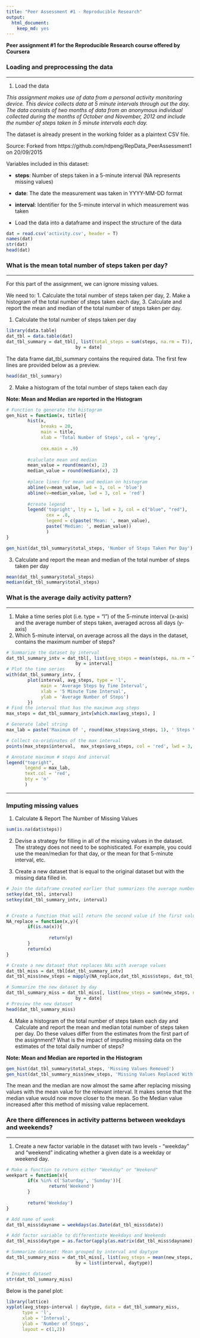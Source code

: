 ```yaml
---
title: "Peer Assessment #1 - Reproducible Research"
output: 
  html_document: 
    keep_md: yes
---
```


**Peer assignment #1 for the Reproducible Research course offered by Coursera**

### Loading and preprocessing the data

---

1. Load the data

*This assignment makes use of data from a personal activity monitoring device. This device collects data at 5 minute intervals through out the day. The data consists of two months of data from an anonymous individual collected during the months of October and November, 2012 and include the number of steps taken in 5 minute intervals each day.*

The dataset is already present in the working folder as a plaintext CSV file.

Source: Forked from https://github.com/rdpeng/RepData_PeerAssessment1 on 20/09/2015

Variables included in this dataset:

- **steps**: Number of steps taken in a 5-minute interval (NA represents missing values) 
- **date**: The date the measurement was taken in YYYY-MM-DD format 
- **interval**: Identifier for the 5-minute interval in which measurement was taken

* Load the data into a dataframe and inspect the structure of the data
```r
dat = read.csv('activity.csv', header = T)
names(dat)
str(dat)
head(dat)
```


### What is the mean total number of steps taken per day?

---

For this part of the assignment, we can ignore missing values.

We need to:
1. Calculate the total number of steps taken per day,
2. Make a histogram of the total number of steps taken each day,
3. Calculate and report the mean and median of the total number of steps taken per day.

1. Calculate the total number of steps taken per day
```r
library(data.table)
dat_tbl = data.table(dat)
dat_tbl_summary = dat_tbl[, list(total_steps = sum(steps, na.rm = T)), 
                          by = date]
```

The data frame dat_tbl_summary contains the required data. The first few lines are provided below as a preview.
```r
head(dat_tbl_summary)
```

2. Make a histogram of the total number of steps taken each day

**Note: Mean and Median are reported in the Histogram**

```r
# Function to generate the histogram
gen_hist = function(x, title){
        hist(x, 
             breaks = 20,
             main = title,
             xlab = 'Total Number of Steps', col = 'grey',
            
             cex.main = .9)
        
        #caluclate mean and median
        mean_value = round(mean(x), 2)
        median_value = round(median(x), 2)
        
        #place lines for mean and median on histogram
        abline(v=mean_value, lwd = 3, col = 'blue')
        abline(v=median_value, lwd = 3, col = 'red')
        
        #create legend
        legend('topright', lty = 1, lwd = 3, col = c("blue", "red"),
               cex = .8, 
               legend = c(paste('Mean: ', mean_value),
               paste('Median: ', median_value))
               )
}

gen_hist(dat_tbl_summary$total_steps, 'Number of Steps Taken Per Day')
```

3. Calculate and report the mean and median of the total number of steps taken per day
```r
mean(dat_tbl_summary$total_steps)
median(dat_tbl_summary$total_steps)
```


### What is the average daily activity pattern?

---

1.  Make a time series plot (i.e. type = "l") of the 5-minute interval (x-axis) and the average number of steps taken, averaged across all days (y-axis)
2.  Which 5-minute interval, on average across all the days in the dataset, contains the maximum number of steps?


```r
# Summarize the dataset by interval
dat_tbl_summary_intv = dat_tbl[, list(avg_steps = mean(steps, na.rm = T)), 
                          by = interval]
# Plot the time series
with(dat_tbl_summary_intv, {
        plot(interval, avg_steps, type = 'l',
             main = 'Average Steps by Time Interval',
             xlab = '5 Minute Time Interval',
             ylab = 'Average Number of Steps')
        })
# Find the interval that has the maximum avg steps
max_steps = dat_tbl_summary_intv[which.max(avg_steps), ]

# Generate label string
max_lab = paste('Maximum Of ', round(max_steps$avg_steps, 1), ' Steps \n On ', max_steps$interval, 'the Time Interval', sep = '')

# Collect co-oridinates of the max interval
points(max_steps$interval,  max_steps$avg_steps, col = 'red', lwd = 3, pch = 19)

# Annotate maximum # steps And interval
legend("topright",
       legend = max_lab,
       text.col = 'red',
       bty = 'n'
       )

```

---

### Imputing missing values

1. Calculate & Report The Number of Missing Values
```r
sum(is.na(dat$steps))
```

2. Devise a strategy for filling in all of the missing values in the dataset. The strategy does not need to be sophisticated. For example, you could use the mean/median for that day, or the mean for that 5-minute interval, etc.

3. Create a new dataset that is equal to the original dataset but with the missing data filled in.
```r
# Join the dataframe created earlier that summarizes the average number of steps per interval to the original dataset
setkey(dat_tbl, interval)
setkey(dat_tbl_summary_intv, interval)


# Create a function that will return the second value if the first value is NA
NA_replace = function(x,y){
        if(is.na(x)){
                
                return(y)
        }
        return(x)
}

# Create a new dataset that replaces NAs with average values
dat_tbl_miss = dat_tbl[dat_tbl_summary_intv]
dat_tbl_miss$new_steps = mapply(NA_replace,dat_tbl_miss$steps, dat_tbl_miss$avg_steps)

# Summarize the new dataset by day
dat_tbl_summary_miss = dat_tbl_miss[, list(new_steps = sum(new_steps, na.rm = T)), 
                          by = date]
# Preview the new dataset
head(dat_tbl_summary_miss)
```

4.  Make a histogram of the total number of steps taken each day and Calculate and report the mean and median total number of steps taken per day. Do these values differ from the estimates from the first part of the assignment? What is the impact of imputing missing data on the estimates of the total daily number of steps?

**Note: Mean and Median are reported in the Histogram**

```r

gen_hist(dat_tbl_summary$total_steps, 'Missing Values Removed')
gen_hist(dat_tbl_summary_miss$new_steps, 'Missing Values Replaced With \n Mean For Interval')

```

The mean and the median are now almost the same after replacing missing values with the mean value for the relevant interval. It makes sense that the median value would now move closer to the mean. So the Median value increased after this method of missing value replacement.

### Are there differences in activity patterns between weekdays and weekends?

---

1.  Create a new factor variable in the dataset with two levels - "weekday" and "weekend" indicating whether a given date is a weekday or weekend day.
```r
# Make a function to return either "Weekday" or "Weekend"
weekpart = function(x){
        if(x %in% c('Saturday', 'Sunday')){
                return('Weekend')
        }
        
        return('Weekday')
}

# Add name of week
dat_tbl_miss$dayname = weekdays(as.Date(dat_tbl_miss$date))

# Add factor variable to differentiate Weekdays and Weekends
dat_tbl_miss$daytype = as.factor(apply(as.matrix(dat_tbl_miss$dayname), 1, weekpart))

# Summarize dataset: Mean grouped by interval and daytype
dat_tbl_summary_miss = dat_tbl_miss[, list(avg_steps = mean(new_steps, na.rm = T)), 
                          by = list(interval, daytype)]

# Inspect dataset
str(dat_tbl_summary_miss)
```

Below is the panel plot:
```r
library(lattice)
xyplot(avg_steps~interval | daytype, data = dat_tbl_summary_miss,
      type = 'l',
      xlab = 'Interval',
      ylab = 'Number of Steps',
      layout = c(1,2))
```

